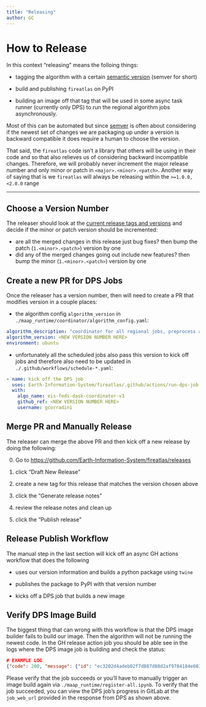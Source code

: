 ```yaml
---
title: "Releasing"
author: GC
---
```


# How to Release
In this context "releasing" means the folloing things:

* tagging the algorithm with a certain [semantic version](https://semver.org/) (semver for short) 


* build and publishing `fireatlas` on PyPI


* building an image off that tag that will be used in some async task runner (currently only DPS) to run the regional algorithm jobs asynchronously.

Most of this can be automated but since [semver](https://semver.org/) is often about
considering if the newest set of changes we are packaging up under a version is backward
compatible it does require a human to choose the version. 

That said, the `fireatlas` code
isn't a library that others will be using in their code and so that also relieves us of considering
backward incompatible changes. Therefore, we will probably never increment the major release number and only minor or patch
in `<major>.<minor>.<patch>`. Another way of saying that is we `fireatlas` will always be releasing within the 
`>=1.0.0,<2.0.0` range

---
## Choose a Version Number

The releaser should look at the [current release tags and versions](https://github.com/Earth-Information-System/fireatlas/tags)
and decide if the minor or patch version should be incremented:

* are all the merged changes in this release just bug fixes? then bump the patch (`1.<minor>.<patch>`) version by one
* did any of the merged changes going out include new features? then bump the minor (`1.<minor>.<patch>`) version by one

## Create a new PR for DPS Jobs

Once the releaser has a version number, then will need to create a PR that modifies version in a couple places:

* the algorithm config `algorithm_version` in `./maap_runtime/coordinator/algorithm_config.yaml`:

```yaml
algorithm_description: "coordinator for all regional jobs, preprocess and FireForward steps"
algorithm_version: <NEW VERSION NUMBER HERE>
environment: ubuntu
```

* unfortunately all the scheduled jobs also pass this version to kick off jobs and therefore also need to be updated in `./.github/workflows/schedule-*.yaml`:

```yaml
- name: kick off the DPS job
  uses: Earth-Information-System/fireatlas/.github/actions/run-dps-job-v3@conus-dps
  with:
    algo_name: eis-feds-dask-coordinator-v3
    github_ref: <NEW VERSION NUMBER HERE>
    username: gcorradini
```

## Merge PR and Manually Release

The releaser can merge the above PR and then kick off a new release by doing the following:

0. Go to [https://github.com/Earth-Information-System/fireatlas/releases](https://github.com/Earth-Information-System/fireatlas/releases)

1. click "Draft New Release"

2. create a new tag for this release that matches the version chosen above

3. click the "Generate release notes"

4. review the release notes and clean up

5. click the "Publish release"


## Release Publish Workflow

The manual step in the last section will kick off an async GH actions workflow that does the following

* uses our version information and builds a python package using `twine`


* publishes the package to PyPI with that version number


* kicks off a DPS job that builds a new image

## Verify DPS Image Build

The biggest thing that can wrong with this workflow is that the DPS image builder fails to build our image. Then
the algorithm will not be running the newest code. In the GH release action job you should be able see in the logs
where the DPS image job is building and check the status:

```json
# EXAMPLE LOG
{"code": 200, "message": {"id": "ec3202d4adeb02f7d887d88d2af9784184e60344", "short_id": "ec3202d4", "created_at": "2024-07-30T20:34:28.000+00:00", "parent_ids": ["91dfb3a4edff20c7049825101f015b67c8a05d3a"], "title": "Registering algorithm: eis-feds-dask-coordinator-v3", "message": "Registering algorithm: eis-feds-dask-coordinator-v3", "author_name": "root", "author_email": "root@845666954fdb", "authored_date": "2024-07-30T20:34:28.000+00:00", "committer_name": "root", "committer_email": "root@845666954fdb", "committed_date": "2024-07-30T20:34:28.000+00:00", "trailers": {}, "web_url": "https://repo.maap-project.org/root/register-job-hysds-v4/-/commit/ec3202d4adeb02f7d887d88d2af9784184e60344", "stats": {"additions": 7, "deletions": 7, "total": 14}, "status": "created", "project_id": 3, "last_pipeline": {"id": 14293, "iid": 1332, "project_id": 3, "sha": "ec3202d4adeb02f7d887d88d2af9784184e60344", "ref": "main", "status": "created", "source": "push", "created_at": "2024-07-30T20:34:29.737Z", "updated_at": "2024-07-30T20:34:29.737Z", "web_url": "https://repo.maap-project.org/root/register-job-hysds-v4/-/pipelines/14293"}, "job_web_url": "https://repo.maap-project.org/root/register-job-hysds-v4/-/jobs/14578", "job_log_url": "https://repo.maap-project.org/root/register-job-hysds-v4/-/jobs/14578/raw"}}
```

Please verify that the job succeeds or you'll have to manually trigger an image build again via `./maap_runtime/register-all.ipynb`. To verify that the job succeeded, you can view the DPS job's progress in GitLab at the `job_web_url` provided in the response from DPS as shown above. 